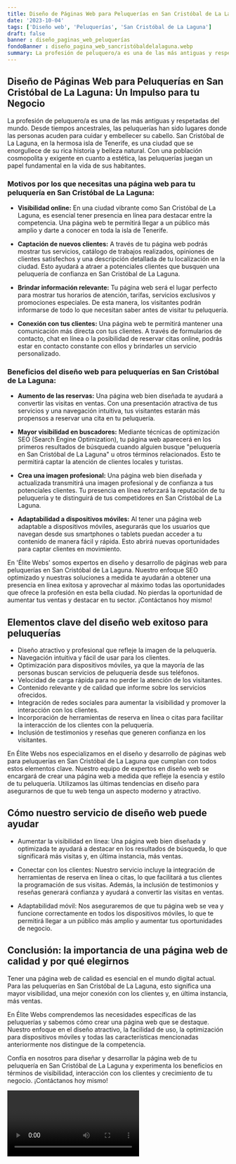 ```yaml
---
title: Diseño de Páginas Web para Peluquerías en San Cristóbal de La Laguna
date: '2023-10-04'
tags: ['Diseño web', 'Peluquerías', 'San Cristóbal de La Laguna']
draft: false
banner : diseño_paginas_web_peluquerías
fondoBanner : diseño_pagina_web_sancristóbaldelalaguna.webp
summary: La profesión de peluquero/a es una de las más antiguas y respetadas del mundo. Desde tiempos ancestrales, las peluquerías han sido lugares donde las personas acuden para cuidar y embellecer su cabello. San Cristóbal de La Laguna, en la hermosa isla de Tenerife, es una ciudad que se enorgullece de su rica historia y belleza natural. Con una población cosmopolita y exigente en cuanto a estética, las peluquerías juegan un papel fundamental en la vida de sus habitantes.
---
```


## Diseño de Páginas Web para Peluquerías en San Cristóbal de La Laguna: Un Impulso para tu Negocio

La profesión de peluquero/a es una de las más antiguas y respetadas del mundo. Desde tiempos ancestrales, las peluquerías han sido lugares donde las personas acuden para cuidar y embellecer su cabello. San Cristóbal de La Laguna, en la hermosa isla de Tenerife, es una ciudad que se enorgullece de su rica historia y belleza natural. Con una población cosmopolita y exigente en cuanto a estética, las peluquerías juegan un papel fundamental en la vida de sus habitantes.

### Motivos por los que necesitas una página web para tu peluquería en San Cristóbal de La Laguna:

- **Visibilidad online:** En una ciudad vibrante como San Cristóbal de La Laguna, es esencial tener presencia en línea para destacar entre la competencia. Una página web te permitirá llegar a un público más amplio y darte a conocer en toda la isla de Tenerife.

- **Captación de nuevos clientes:** A través de tu página web podrás mostrar tus servicios, catálogo de trabajos realizados, opiniones de clientes satisfechos y una descripción detallada de tu localización en la ciudad. Esto ayudará a atraer a potenciales clientes que busquen una peluquería de confianza en San Cristóbal de La Laguna.

- **Brindar información relevante:** Tu página web será el lugar perfecto para mostrar tus horarios de atención, tarifas, servicios exclusivos y promociones especiales. De esta manera, los visitantes podrán informarse de todo lo que necesitan saber antes de visitar tu peluquería.

- **Conexión con tus clientes:** Una página web te permitirá mantener una comunicación más directa con tus clientes. A través de formularios de contacto, chat en línea o la posibilidad de reservar citas online, podrás estar en contacto constante con ellos y brindarles un servicio personalizado.

### Beneficios del diseño web para peluquerías en San Cristóbal de La Laguna:

- **Aumento de las reservas:** Una página web bien diseñada te ayudará a convertir las visitas en ventas. Con una presentación atractiva de tus servicios y una navegación intuitiva, tus visitantes estarán más propensos a reservar una cita en tu peluquería.

- **Mayor visibilidad en buscadores:** Mediante técnicas de optimización SEO (Search Engine Optimization), tu página web aparecerá en los primeros resultados de búsqueda cuando alguien busque "peluquería en San Cristóbal de La Laguna" u otros términos relacionados. Esto te permitirá captar la atención de clientes locales y turistas.

- **Crea una imagen profesional:** Una página web bien diseñada y actualizada transmitirá una imagen profesional y de confianza a tus potenciales clientes. Tu presencia en línea reforzará la reputación de tu peluquería y te distinguirá de tus competidores en San Cristóbal de La Laguna.

- **Adaptabilidad a dispositivos móviles:** Al tener una página web adaptable a dispositivos móviles, asegurarás que los usuarios que navegan desde sus smartphones o tablets puedan acceder a tu contenido de manera fácil y rápida. Esto abrirá nuevas oportunidades para captar clientes en movimiento.

En 'Élite Webs' somos expertos en diseño y desarrollo de páginas web para peluquerías en San Cristóbal de La Laguna. Nuestro enfoque SEO optimizado y nuestras soluciones a medida te ayudarán a obtener una presencia en línea exitosa y aprovechar al máximo todas las oportunidades que ofrece la profesión en esta bella ciudad. No pierdas la oportunidad de aumentar tus ventas y destacar en tu sector. ¡Contáctanos hoy mismo!

<GifSeo />

<Cta />

## Elementos clave del diseño web exitoso para peluquerías

- Diseño atractivo y profesional que refleje la imagen de la peluquería.
- Navegación intuitiva y fácil de usar para los clientes.
- Optimización para dispositivos móviles, ya que la mayoría de las personas buscan servicios de peluquería desde sus teléfonos.
- Velocidad de carga rápida para no perder la atención de los visitantes.
- Contenido relevante y de calidad que informe sobre los servicios ofrecidos.
- Integración de redes sociales para aumentar la visibilidad y promover la interacción con los clientes.
- Incorporación de herramientas de reserva en línea o citas para facilitar la interacción de los clientes con la peluquería.
- Inclusión de testimonios y reseñas que generen confianza en los visitantes.

En Élite Webs nos especializamos en el diseño y desarrollo de páginas web para peluquerías en San Cristóbal de La Laguna que cumplan con todos estos elementos clave. Nuestro equipo de expertos en diseño web se encargará de crear una página web a medida que refleje la esencia y estilo de tu peluquería. Utilizamos las últimas tendencias en diseño para asegurarnos de que tu web tenga un aspecto moderno y atractivo.

## Cómo nuestro servicio de diseño web puede ayudar

- Aumentar la visibilidad en línea: Una página web bien diseñada y optimizada te ayudará a destacar en los resultados de búsqueda, lo que significará más visitas y, en última instancia, más ventas.

- Conectar con los clientes: Nuestro servicio incluye la integración de herramientas de reserva en línea o citas, lo que facilitará a tus clientes la programación de sus visitas. Además, la inclusión de testimonios y reseñas generará confianza y ayudará a convertir las visitas en ventas.

- Adaptabilidad móvil: Nos aseguraremos de que tu página web se vea y funcione correctamente en todos los dispositivos móviles, lo que te permitirá llegar a un público más amplio y aumentar tus oportunidades de negocio.

## Conclusión: la importancia de una página web de calidad y por qué elegirnos

Tener una página web de calidad es esencial en el mundo digital actual. Para las peluquerías en San Cristóbal de La Laguna, esto significa una mayor visibilidad, una mejor conexión con los clientes y, en última instancia, más ventas.

En Élite Webs comprendemos las necesidades específicas de las peluquerías y sabemos cómo crear una página web que se destaque. Nuestro enfoque en el diseño atractivo, la facilidad de uso, la optimización para dispositivos móviles y todas las características mencionadas anteriormente nos distingue de la competencia.

Confía en nosotros para diseñar y desarrollar la página web de tu peluquería en San Cristóbal de La Laguna y experimenta los beneficios en términos de visibilidad, interacción con los clientes y crecimiento de tu negocio. ¡Contáctanos hoy mismo!

<Video />

<CtaBot job='Peluquerías' city='San Cristóbal de La Laguna'/>

<Gmaps query='San Cristóbal de La Laguna+españa+maps' />